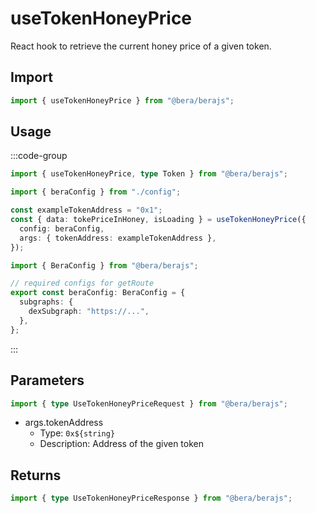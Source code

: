 # useTokenHoneyPrice

React hook to retrieve the current honey price of a given token.

## Import

```ts
import { useTokenHoneyPrice } from "@bera/berajs";
```

## Usage

:::code-group

```ts twoslash [example.ts]
import { useTokenHoneyPrice, type Token } from "@bera/berajs";

import { beraConfig } from "./config";

const exampleTokenAddress = "0x1";
const { data: tokePriceInHoney, isLoading } = useTokenHoneyPrice({
  config: beraConfig,
  args: { tokenAddress: exampleTokenAddress },
});
```

```ts twoslash [config.ts] filename="config.ts"
import { BeraConfig } from "@bera/berajs";

// required configs for getRoute
export const beraConfig: BeraConfig = {
  subgraphs: {
    dexSubgraph: "https://...",
  },
};
```

:::

## Parameters

```ts
import { type UseTokenHoneyPriceRequest } from "@bera/berajs";
```

- args.tokenAddress
  - Type: `0x${string}`
  - Description: Address of the given token

## Returns

```ts
import { type UseTokenHoneyPriceResponse } from "@bera/berajs";
```
